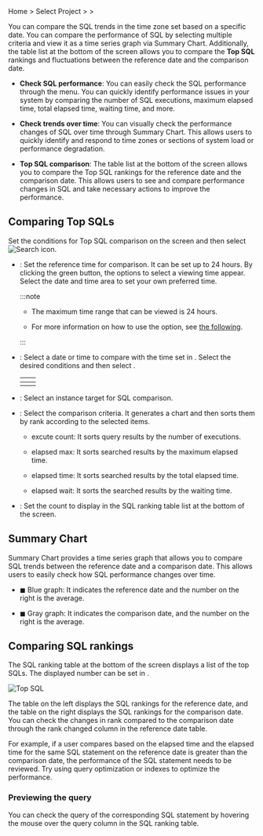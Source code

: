 Home &gt; Select Project &gt; <Cmdname sid="side_analysis" className="uitext" /> &gt; <Cmdname sid="side_dbTopSqlComparison" className="uitext" />

You can compare the SQL trends in the time zone set based on a specific date. You can compare the performance of SQL by selecting multiple criteria and view it as a time series graph via <UI>Summary Chart</UI>. Additionally, the table list at the bottom of the screen allows you to compare the **Top SQL** rankings and fluctuations between the reference date and the comparison date.

<ImgLang img="db-analysis-compare-top-sql.png" desc="Top SQL Comparison" />

- **Check SQL performance**: You can easily check the SQL performance through the <Cmdname sid="side_dbTopSqlComparison" className="uitext" /> menu. You can quickly identify performance issues in your system by comparing the number of SQL executions, maximum elapsed time, total elapsed time, waiting time, and more.

- **Check trends over time**: You can visually check the performance changes of SQL over time through <UI>Summary Chart</UI>. This allows users to quickly identify and respond to time zones or sections of system load or performance degradation.

- **Top SQL comparison**: The table list at the bottom of the screen allows you to compare the Top SQL rankings for the reference date and the comparison date. This allows users to see and compare performance changes in SQL and take necessary actions to improve the performance.

## Comparing Top SQLs

Set the conditions for Top SQL comparison on the screen and then select ![Search icon](/img/ico-btn-search.png).

- <Cmdname sid="reference_time" className="uitext" />: Set the reference time for comparison. It can be set up to 24 hours. By clicking the green button, the options to select a viewing time appear. Select the date and time area to set your own preferred time.

  :::note

  - The maximum time range that can be viewed is 24 hours.

  - For more information on how to use the <Cmdname sid="reference_time" className="uitext" /> option, see [the following](usage-ui#timeselector).

  :::

- <Cmdname sid="ITM08026" className="uitext" />: Select a date or time to compare with the time set in <Cmdname sid="reference_time" className="uitext" />. Select the desired conditions and then select <Cmdname sid="BTN06053" className="uitext" />.

  |              <Cmdname sid="move_date" className="uitext" />             |            <Cmdname sid="ITM08027" className="uitext" />           |
  | :---------------------------------------------------------------------: | :----------------------------------------------------------------: |
  | <ImgLang img="db-analysis-comapre-top-sql-date.png" desc="Date time" /> | <ImgLang img="db-analysis-comapre-top-sql-time.png" desc="Time" /> |

- <Cmdname sid="instance" className="uitext" />: Select an instance target for SQL comparison.

- <Cmdname sid="TTL06346" className="uitext" />: Select the comparison criteria. It generates a chart and then sorts them by rank according to the selected items.

  - <UI>excute count</UI>: It sorts query results by the number of executions.

  - <UI>elapsed max</UI>: It sorts searched results by the maximum elapsed time.

  - <UI>elapsed time</UI>: It sorts searched results by the total elapsed time.

  - <UI>elapsed wait</UI>: It sorts the searched results by the waiting time.

- <Cmdname sid="TTL07773" className="uitext" />: Set the count to display in the SQL ranking table list at the bottom of the screen.

## Summary Chart

<UI>Summary Chart</UI> provides a time series graph that allows you to compare SQL trends between the reference date and a comparison date. This allows users to easily check how SQL performance changes over time.

<ImgLang img="db-analysis-comapre-top-sql-summary-chart.png" desc="Summary Chart" />

- <span class="normal">◼︎</span> Blue graph: It indicates the reference date and the number on the right is the average.

- <span class="mstop">◼︎</span> Gray graph: It indicates the comparison date, and the number on the right is the average.

## Comparing SQL rankings

The SQL ranking table at the bottom of the screen displays a list of the top SQLs. The displayed number can be set in <Cmdname sid="TTL07773" className="uitext" />.

![Top SQL](/img/db-analysis-comapre-top-sql-table.png)

The table on the left displays the SQL rankings for the reference date, and the table on the right displays the SQL rankings for the comparison date. You can check the changes in rank compared to the comparison date through the <UI>rank changed</UI> column in the reference date table.

For example, if a user compares based on the <UI>elapsed time</UI> and the elapsed time for the same SQL statement on the reference date is greater than the comparison date, the performance of the SQL statement needs to be reviewed. Try using query optimization or indexes to optimize the performance.

### Previewing the query

<ImgLang img="db-analysis-comapre-top-sql-table-preview-query.png" desc="Previewing the query" />

You can check the query of the corresponding SQL statement by hovering the mouse over the <UI>query</UI> column in the SQL ranking table.
